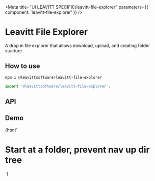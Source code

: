 

<Meta title="UI LEAVITT SPECIFIC/leavitt-file-explorer" parameters={{ component: 'leavitt-file-explorer' }} />

# Leavitt File Explorer

A drop in file explorer that allows download, upload, and creating folder stucture

## How to use

```bash
npm i @leavittsoftware/leavitt-file-explorer
```

```js
import '@leavittsoftware/leavitt-file-explorer';
```

## API

<ArgsTable of="leavitt-file-explorer" />

## Demo

<Canvas withToolbar>
  <Story name="Docs">{html`
    <titanium-snackbar></titanium-snackbar>
    <user-manager></user-manager>
    <leavitt-file-explorer file-explorer-id="1"></leavitt-file-explorer>
    <h1>Start at a folder, prevent nav up dir tree</h1>
    <leavitt-file-explorer file-explorer-id="1" prevent-navigation-up folder-id="1635"></leavitt-file-explorer>
  `}</Story>
</Canvas>
